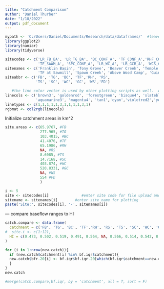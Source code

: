 ```yaml
---
title: "Catchment Comparison"
author: "Daniel Thurber"
date: "1/18/2022"
output: pdf_document
---
```


```r
mypath <- 'C:/Users/Daniel/Documents/Research/data/dataframes/'  #leave this as directory
library(ggplot2)
library(naniar)
library(tidyverse)

sitecodes <- c('LR_FB_BA', 'LR_TG_BA', 'BC_CONF_A', 'TF_CONF_A','RHF_CONF_A', 'RS_CONF_A', 
               'TF_SAWM_A', 'SPC_CONF_A', 'LR_WC_A', 'LR_GCB_A', 'WCS_CONF_A', 'LR_FD')
sitenames <- c('Franklin Basin', 'Tony Grove', 'Beaver Creek', 'Temple Fork', 'Right Hand Fork','Ricks Spring', 
               'TF at Sawmill', 'Spawn Creek', 'Above Wood Camp', 'Guinavah Campground','Wood Camp Spring','First Dam')
siteabbr <- c('FB', 'TG', 'BC', 'TF','RH', 'RS', 
              'TS', 'SC', 'WC', 'GC', 'WS','FD')

   #the line color vector is used by other plotting scripts as well.  Attempt to keep it consistent
linecols <- c('brown3', 'goldenrod', 'forestgreen', 'bisque4', 'slateblue', 'sienna3', 
              'aquamarine3', 'magenta4', 'tan1','cyan','violetred2','yellow2')
linetypes <- c(1,1,1,1,1,3,1,1,1,1,3,1)
rgbmat <- col2rgb(linecols)
```



Initialize catchment areas in km^2
```r
site.areas <- c(65.9767, #FB
                277.965, #TG
                103.4015, #BC
                41.4076, #TF
                65.1986, #RH
                NA, #RS
                8.6085, #TS
                14.7168, #SC
                403.874, #WC
                520.8331, #GC
                NA, #WS
                554 #FD
                )
```

```r
i <- 5
site <- sitecodes[i]               #enter site code for file upload and export
sitename <- sitenames[i]        #enter site name for plotting
paste('Site:', sitecodes[i], '-', sitenames[i])
```

--- compare baseflow ranges to HI
```r
catch.compare <- data.frame(
  catchment = c('FB', 'TG', 'BC', 'TF','RH', 'RS', 'TS', 'SC', 'WC', 'GC', 'WS','FD'),
#  site.i <- c(1:12),
  HI = c(0.473, 0.502, 0.519, 0.491, 0.564, NA, 0.566, 0.514, 0.542, 0.519, NA, NA)
)
```

```r
for (i in 1:nrow(new.catch)){
  if (new.catch$catchment[i] %in% bf.iqr$catchment){
  new.catch$bfr.20[i] <- bf.iqr$bf.iqr.20[which(bf.iqr$catchment==new.catch$catchment[i])]
  }
}
new.catch
```


```r
#merge(catch.compare,bf.iqr, by = 'catchment', all = T, sort = F)
```
